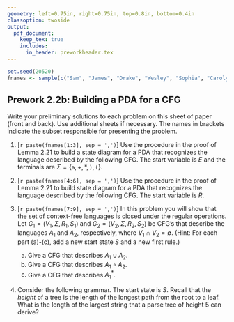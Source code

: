 ```yaml
---
geometry: left=0.75in, right=0.75in, top=0.8in, bottom=0.4in
classoption: twoside
output: 
  pdf_document:
    keep_tex: true
    includes:
      in_header: preworkheader.tex
---
```


```r
set.seed(20520)
fnames <- sample(c("Sam", "James", "Drake", "Wesley", "Sophia", "Carolyn", "Trevor", "Tristan", "Ryley"))
```

## Prework 2.2b: Building a PDA for a CFG

Write your preliminary solutions to each problem on this sheet of paper (front and back). Use additional sheets if necessary. The names in brackets indicate the subset responsible for presenting the problem.

1. [`r paste(fnames[1:3], sep = ',')`] Use the procedure in the proof of Lemma 2.21 to build a state diagram for a PDA that recognizes the language described by the following CFG. The start variable is $E$ and the terminals are $\Sigma = \{\mathtt{a}, +, \ast, \mathtt{)}, \mathtt{(}\}$.
\begin{align*}
E & \rightarrow E + T \mid T \\
T & \rightarrow T \ast F \mid F \\
F & \rightarrow \mathtt{(} E \mathtt{)} \mid \mathtt{a}
\end{align*}

2. [`r paste(fnames[4:6], sep = ',')`] Use the procedure in the proof of Lemma 2.21 to build state diagram for a PDA that recognizes the language described by the following CFG. The start variable is $R$.
\begin{align*}
R & \rightarrow XRX \mid S \\
S & \rightarrow \mathtt{a}T\mathtt{b} \mid \mathtt{b}T\mathtt{a} \\
T & \rightarrow XTX \mid X \mid \varepsilon \\
X & \rightarrow \mathtt{a} \mid \mathtt{b}
\end{align*}

3. [`r paste(fnames[7:9], sep = ',')`] In this problem you will show that the set of context-free languages is closed under the regular operations. Let $G_1 = (V_1, \Sigma, R_1, S_1)$ and $G_2 = (V_2, \Sigma, R_2, S_2)$ be CFG's that describe the languages $A_1$ and $A_2$, respectively, where $V_1 \cap V_2 = \emptyset$. (Hint: For each part (a)-(c), add a new start state $S$ and a new first rule.)
    a. Give a CFG that describes $A_1 \cup A_2$. 
    b. Give a CFG that describes $A_1 \circ A_2$. 
    c. Give a CFG that describes $A_1^*$. 
    
4. Consider the following grammar. The start state is $S$.
\begin{align*}
S & \rightarrow \varepsilon \mid \mathtt{0}S\mathtt{1} \mid SAS \mid \mathtt{111} \\
A & \rightarrow \mathtt{1}A{0} \mid \mathtt{0} \mid \mathtt{010} \mid ASA
\end{align*}
Recall that the *height* of a tree is the length of the longest path from the root to a leaf. What is the length of the largest string that a parse tree of height 5 can derive?

\medskip
\mbox{}\xrfill[2pt]{1pt}\textsc{\small begin your solutions below this line}\xrfill[2pt]{1pt}\mbox{}

    